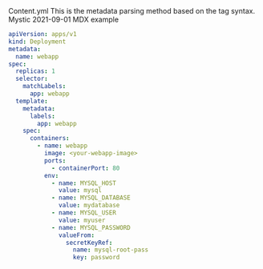 <metadata>
  <filename>Content.yml</filename>
  <title>Hello, MUX!</title>
  <description>
    This is the metadata parsing method based on the tag syntax.
  </description>
  <author>Mystic</author>
  <date>2021-09-01</date>
  <tags>
    <tag>MDX</tag>
    <tag>example</tag>
  </tags>
</metadata>

```yaml
apiVersion: apps/v1
kind: Deployment
metadata:
  name: webapp
spec:
  replicas: 1
  selector:
    matchLabels:
      app: webapp
  template:
    metadata:
      labels:
        app: webapp
    spec:
      containers:
        - name: webapp
          image: <your-webapp-image>
          ports:
            - containerPort: 80
          env:
            - name: MYSQL_HOST
              value: mysql
            - name: MYSQL_DATABASE
              value: mydatabase
            - name: MYSQL_USER
              value: myuser
            - name: MYSQL_PASSWORD
              valueFrom:
                secretKeyRef:
                  name: mysql-root-pass
                  key: password
```
